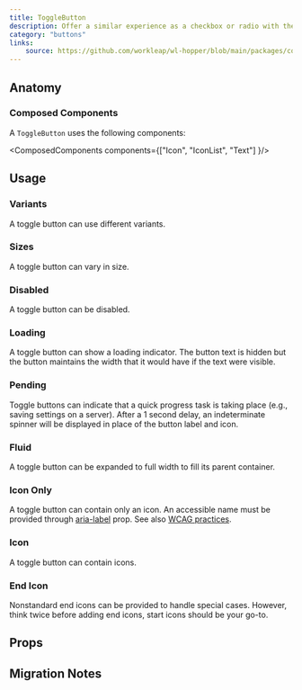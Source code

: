 ```yaml
---
title: ToggleButton
description: Offer a similar experience as a checkbox or radio with the appearance of a button.
category: "buttons"
links:
    source: https://github.com/workleap/wl-hopper/blob/main/packages/components/src/buttons/src/ToggleButton.tsx
---
```


<Example src="buttons/docs/toggle-button/preview" isOpen />

## Anatomy

### Composed Components

A `ToggleButton` uses the following components:

<ComposedComponents components={["Icon", "IconList", "Text"] }/>

## Usage

### Variants
A toggle button can use different variants.

<Example src="buttons/docs/toggle-button/variant" />

### Sizes
A toggle button can vary in size.

<Example src="buttons/docs/toggle-button/size" />

### Disabled
A toggle button can be disabled.

<Example src="buttons/docs/toggle-button/state" />

### Loading
A toggle button can show a loading indicator. The button text is hidden but the button maintains the width that it would have if the text were visible.

<Example src="buttons/docs/toggle-button/loading" />

### Pending
Toggle buttons can indicate that a quick progress task is taking place (e.g., saving settings on a server). After a 1 second delay, an indeterminate spinner will be displayed in place of the button label and icon.

<Example src="buttons/docs/toggle-button/pending" />

### Fluid
A toggle button can be expanded to full width to fill its parent container.

<Example src="buttons/docs/toggle-button/layout" />

### Icon Only
A toggle button can contain only an icon.
An accessible name must be provided through [aria-label](https://developer.mozilla.org/en-US/docs/Web/Accessibility/ARIA/Attributes/aria-label) prop.
See also [WCAG practices](https://www.w3.org/TR/WCAG20-TECHS/ARIA6.html).

<Example src="buttons/docs/toggle-button/icon" />

### Icon
A toggle button can contain icons.

<Example src="buttons/docs/toggle-button/icons" />

### End Icon
Nonstandard end icons can be provided to handle special cases. However, think twice before adding end icons, start icons should be your go-to.

<Example src="buttons/docs/toggle-button/endIcon" />

## Props

<PropTable component="ToggleButton" />

## Migration Notes

<MigrateGuide src="buttons/docs/migration-notes-toggle-button" />
